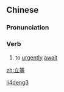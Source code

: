 ==Chinese==
{{zh-forms}}

===Pronunciation===
{{zh-pron
|m=lìděng
|cat=v
}}

===Verb===
{{zh-verb}}

# {{lb|zh|archaic}} to [[urgently]] [[await]]

[[Category:Mandarin archaic terms|li4deng3]]

[[zh:立等]]